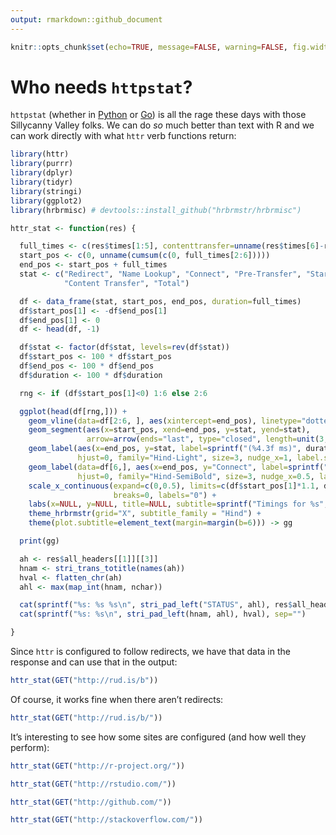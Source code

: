 ```yaml
---
output: rmarkdown::github_document
---
```


```r
knitr::opts_chunk$set(echo=TRUE, message=FALSE, warning=FALSE, fig.width=7, fig.height=2.5, fig.retina=2)
```

# Who needs `httpstat`?

`httpstat` (whether in [Python](https://github.com/reorx/httpstat) or [Go](https://github.com/davecheney/httpstat)) is all the rage these days with those Sillycanny Valley folks. We can do _so_ much better than text with R and we can work directly with what `httr` verb functions return:

```r
library(httr)
library(purrr)
library(dplyr)
library(tidyr)
library(stringi)
library(ggplot2)
library(hrbrmisc) # devtools::install_github("hrbrmstr/hrbrmisc")

httr_stat <- function(res) {

  full_times <- c(res$times[1:5], contenttransfer=unname(res$times[6]-res$times[5]), res$times[6])
  start_pos <- c(0, unname(cumsum(c(0, full_times[2:6]))))
  end_pos <- start_pos + full_times
  stat <- c("Redirect", "Name Lookup", "Connect", "Pre-Transfer", "Start Transfer",
            "Content Transfer", "Total")

  df <- data_frame(stat, start_pos, end_pos, duration=full_times)
  df$start_pos[1] <- -df$end_pos[1]
  df$end_pos[1] <- 0
  df <- head(df, -1)

  df$stat <- factor(df$stat, levels=rev(df$stat))
  df$start_pos <- 100 * df$start_pos
  df$end_pos <- 100 * df$end_pos
  df$duration <- 100 * df$duration

  rng <- if (df$start_pos[1]<0) 1:6 else 2:6

  ggplot(head(df[rng,])) +
    geom_vline(data=df[2:6, ], aes(xintercept=end_pos), linetype="dotted", size=0.25, alpha=0.5) +
    geom_segment(aes(x=start_pos, xend=end_pos, y=stat, yend=stat),
                 arrow=arrow(ends="last", type="closed", length=unit(3, "points"))) +
    geom_label(aes(x=end_pos, y=stat, label=sprintf("(%4.3f ms)", duration)),
               hjust=0, family="Hind-Light", size=3, nudge_x=1, label.size=0) +
    geom_label(data=df[6,], aes(x=end_pos, y="Connect", label=sprintf("Total: %4.3f ms", end_pos)),
               hjust=0, family="Hind-SemiBold", size=3, nudge_x=0.5, label.size=0) +
    scale_x_continuous(expand=c(0,0.5), limits=c(df$start_pos[1]*1.1, df$end_pos[6]*1.33),
                       breaks=0, labels="0") +
    labs(x=NULL, y=NULL, title=NULL, subtitle=sprintf("Timings for %s", res$url)) +
    theme_hrbrmstr(grid="X", subtitle_family = "Hind") +
    theme(plot.subtitle=element_text(margin=margin(b=6))) -> gg

  print(gg)

  ah <- res$all_headers[[1]][[3]]
  hnam <- stri_trans_totitle(names(ah))
  hval <- flatten_chr(ah)
  ahl <- max(map_int(hnam, nchar))

  cat(sprintf("%s: %s %s\n", stri_pad_left("STATUS", ahl), res$all_headers[[1]][[2]], res$all_headers[[1]][[1]]))
  cat(sprintf("%s: %s\n", stri_pad_left(hnam, ahl), hval), sep="")

}
```

Since `httr` is configured to follow redirects, we have that data in the response and can use that in the output:

```r
httr_stat(GET("http://rud.is/b"))
```

Of course, it works fine when there aren't redirects:

```r
httr_stat(GET("http://rud.is/b/"))
```

It's interesting to see how some sites are configured (and how well they perform):

```r
httr_stat(GET("http://r-project.org/"))
```

```r
httr_stat(GET("http://rstudio.com/"))
```

```r
httr_stat(GET("http://github.com/"))
```

```r
httr_stat(GET("http://stackoverflow.com/"))
```
